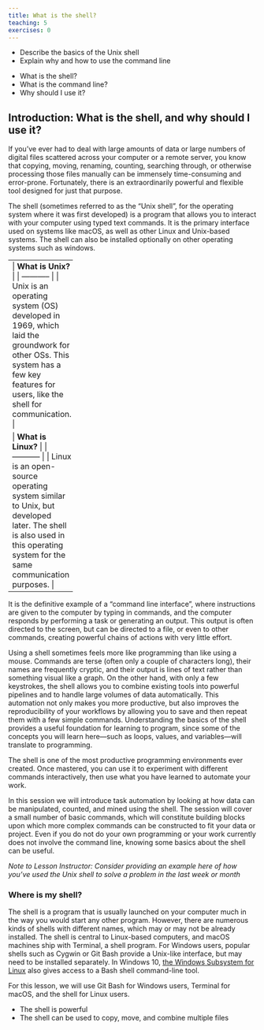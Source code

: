 ```yaml
---
title: What is the shell?
teaching: 5
exercises: 0
---
```


::::::::::::::::::::::::::::::::::::::: objectives

- Describe the basics of the Unix shell
- Explain why and how to use the command line

::::::::::::::::::::::::::::::::::::::::::::::::::

:::::::::::::::::::::::::::::::::::::::: questions

- What is the shell?
- What is the command line?
- Why should I use it?

::::::::::::::::::::::::::::::::::::::::::::::::::

## Introduction: What is the shell, and why should I use it?

If you've ever had to deal with large amounts of data or large numbers of digital files scattered across your computer or a remote server, you know that copying, moving, renaming, counting, searching through, or otherwise processing those files manually can be immensely time-consuming and error-prone. Fortunately, there is an extraordinarily powerful and flexible tool designed for just that purpose.

The shell (sometimes referred to as the "Unix shell", for the operating system where it was first developed) is a program that allows you to interact with your computer using typed text commands. It is the primary interface used on systems like macOS, as well as other Linux and Unix-based systems. The shell can also be installed optionally on other operating systems such as windows.

------------------
| **What is Unix?**    |
| ----------- |
| Unix is an operating system (OS) developed in 1969, which laid the groundwork for other OSs. This system has a few key features for users, like the shell for communication. |

| **What is Linux?** |
| ----------- |
| Linux is an open-source operating system similar to Unix, but developed later. The shell is also used in this operating system for the same communication purposes. |
-------------------------------------


It is the definitive example of a "command line interface", where instructions are given to the computer by typing in commands, and the computer responds by performing a task or generating an output. This output is often directed to the screen, but can be directed to a file, or even to other commands, creating powerful chains of actions with very little effort.

Using a shell sometimes feels more like programming than like using a mouse. Commands are terse (often only a couple of characters long), their names are frequently cryptic, and their output is lines of text rather than something visual like a graph. On the other hand, with only a few keystrokes, the shell allows you to combine existing tools into powerful pipelines and to handle large volumes of data automatically. This automation not only makes you more productive, but also improves the reproducibility of your workflows by allowing you to save and then repeat them with a few simple commands. Understanding the basics of the shell provides a useful foundation for learning to program, since some of the concepts you will learn here—such as loops, values, and variables—will translate to programming.

The shell is one of the most productive programming environments ever created. Once mastered, you can use it to experiment with different commands interactively, then use what you have learned to automate your work.

In this session we will introduce task automation by looking at how data can be manipulated, counted, and mined using the shell. The session will cover a small number of basic commands, which will constitute building blocks upon which more complex commands can be constructed to fit your data or project. Even if you do not do your own programming or your work currently does not involve the command line, knowing some basics about the shell can be useful.

*Note to Lesson Instructor: Consider providing an example here of how you've used the Unix shell to solve a problem in the last week or month*

### Where is my shell?

The shell is a program that is usually launched on your computer much in the way you would start any other program. However, there are numerous kinds of shells with different names, which may or may not be already installed. The shell is central to Linux-based computers, and macOS machines ship with Terminal, a shell program. For Windows users, popular shells such as Cygwin or Git Bash provide a Unix-like interface, but may need to be installed separately. In Windows 10, [the Windows Subsystem for Linux](https://docs.microsoft.com/en-us/windows/wsl/install) also gives access to a Bash shell command-line tool.

For this lesson, we will use Git Bash for Windows users, Terminal for macOS, and the shell for Linux users.

:::::::::::::::::::::::::::::::::::::::: keypoints

- The shell is powerful
- The shell can be used to copy, move, and combine multiple files

::::::::::::::::::::::::::::::::::::::::::::::::::



